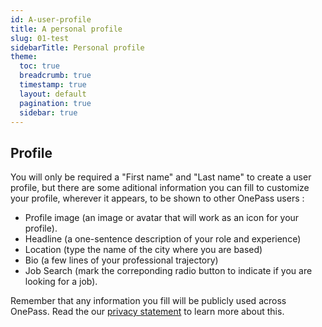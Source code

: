 ```yaml
---
id: A-user-profile
title: A personal profile
slug: 01-test
sidebarTitle: Personal profile
theme: 
  toc: true
  breadcrumb: true
  timestamp: true
  layout: default
  pagination: true
  sidebar: true
---
```


## Profile

You will only be required a "First name" and "Last name" to create a user profile, but there are some aditional information you can fill to customize your profile, wherever it appears, to be shown to other OnePass users :

- Profile image (an image or avatar that will work as an icon for your profile).
- Headline (a one-sentence description of your role and experience)
- Location (type the name of the city where you are based)
- Bio (a few lines of your professional trajectory)
- Job Search (mark the correponding radio button to indicate if you are looking for a job).

Remember that any information you fill will be publicly used across OnePass. Read the our [privacy statement](https://getonepass.eu/trust/privacy) to learn more about this.
